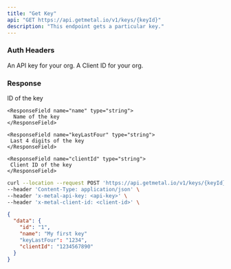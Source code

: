 ```yaml
---
title: "Get Key"
api: "GET https://api.getmetal.io/v1/keys/{keyId}"
description: "This endpoint gets a particular key."
---
```


### Auth Headers

<ParamField required header="x-metal-api-key" type="string">
  An API key for your org.
</ParamField>

<ParamField required header="x-metal-client-id" type="string">
  A Client ID for your org.
</ParamField>

### Response

<ResponseField name="data" type="Key Object">
  <Expandable title="properties">
    <ResponseField name="id" type="string">
      ID of the key
    </ResponseField>

    <ResponseField name="name" type="string">
      Name of the key
    </ResponseField>

    <ResponseField name="keyLastFour" type="string">
     Last 4 digits of the key
    </ResponseField>

    <ResponseField name="clientId" type="string">
     Client ID of the key
    </ResponseField>

  </Expandable>
</ResponseField>

<RequestExample>

```bash Example Request
curl --location --request POST 'https://api.getmetal.io/v1/keys/{keyId}' \
--header 'Content-Type: application/json' \
--header 'x-metal-api-key: <api-key>' \
--header 'x-metal-client-id: <client-id>' \
```

</RequestExample>

<ResponseExample>

```json Response
{
  "data": {
    "id": "1",
    "name": "My first key"
    "keyLastFour": "1234",
    "clientId": "1234567890"
  }
}
```

</ResponseExample>
